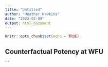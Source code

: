```yaml
---
title: "Untitled"
author: "Heather Hawkins"
date: "2023-02-09"
output: html_document
---
```


```r
knitr::opts_chunk$set(echo = TRUE)
```

## Counterfactual Potency at WFU

```

